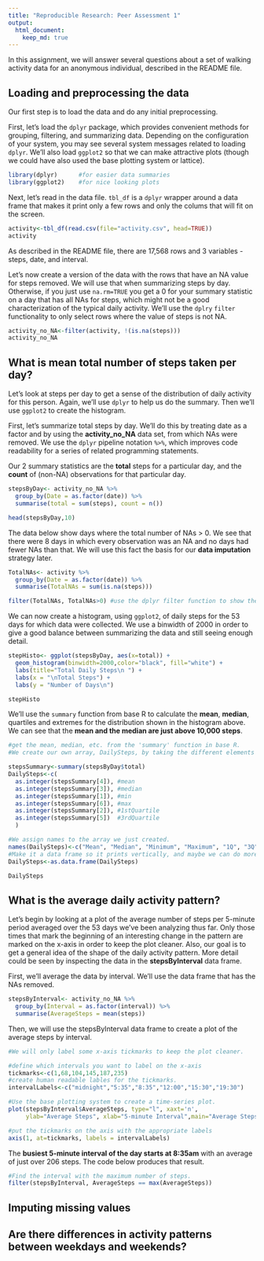 ```yaml
---
title: "Reproducible Research: Peer Assessment 1"
output: 
  html_document:
    keep_md: true
---
```



In this assignment, we will answer several questions about a set of walking activity data for an anonymous individual, described in the README file.

## Loading and preprocessing the data

Our first step is to load the data and do any initial preprocessing.  

First, let's load the `dplyr` package, which provides convenient methods for grouping, filtering, and summarizing data.  Depending on the configuration of your system, you may see several system messages related to loading `dplyr`.  We'll also load `ggplot2` so that we can make attractive plots (though we could have also used the base plotting system or lattice).  


```r
library(dplyr)      #for easier data summaries
library(ggplot2)    #for nice looking plots

```

Next, let's read in the data file.  `tbl_df` is a `dplyr` wrapper around a data frame that makes it print only a few rows and only the colums that will fit on the screen.

```r
activity<-tbl_df(read.csv(file="activity.csv", head=TRUE))
activity
```

As described in the README file, there are 17,568 rows and 3 variables - steps, date, and interval. 

Let's now create a version of the data with the rows that have an NA value for steps removed.  We will use that when summarizing steps by day.  Otherwise, if you just use `na.rm=TRUE` you get a 0 for your summary statistic on a day that has all NAs for steps, which might not be a good characterization of the typical daily activity.  We'll use the `dplry` `filter` functionality to only select rows where the value of steps is not NA. 

```r
activity_no_NA<-filter(activity, !(is.na(steps)))
activity_no_NA

```

## What is mean total number of steps taken per day?

Let's look at steps per day to get a sense of the distribution of daily activity for this person.  Again, we'll use `dplyr` to help us do the summary.  Then we'll use `ggplot2` to create the histogram.  

First, let's summarize total steps by day.  We'll do this by treating date as a factor and by using the **activity_no_NA** data set, from which NAs were removed.  We use the `dplyr` pipeline notation `%>%`, which improves code readability for a series of related programming statements.  

Our 2 summary statistics are the **total** steps for a particular day, and the **count** of (non-NA) observations for that particular day.  


```r
stepsByDay<- activity_no_NA %>%
  group_by(Date = as.factor(date)) %>%
  summarise(total = sum(steps), count = n())

head(stepsByDay,10)
```

The data below show days where the total number of NAs > 0.  We see that there were 8 days in which every observation was an NA and no days had fewer NAs than that.  We will use this fact the basis for our **data imputation** strategy later.


```r
TotalNAs<- activity %>%
  group_by(Date = as.factor(date)) %>%
  summarise(TotalNAs = sum(is.na(steps)))

filter(TotalNAs, TotalNAs>0) #use the dplyr filter function to show the rows where the number of NAs > 0
```

We can now create a histogram, using `ggplot2`, of daily steps for the 53 days for which data were collected.  We use a binwidth of 2000 in order to give a good balance between summarizing the data and still seeing enough detail.


```r
stepHisto<- ggplot(stepsByDay, aes(x=total)) +
  geom_histogram(binwidth=2000,color="black", fill="white") + 
  labs(title="Total Daily Steps\n ") +                         
  labs(x = "\nTotal Steps") +
  labs(y = "Number of Days\n")

stepHisto


```


We'll use the `summary` function from base R to calculate the **mean**, **median**, quartiles and extremes for the distribution shown in the histogram above.  We can see that the **mean and the median are just above 10,000 steps**.


```r
#get the mean, median, etc. from the 'summary' function in base R.
#We create our own array, DailySteps, by taking the different elements from the summary output.

stepsSummary<-summary(stepsByDay$total) 
DailySteps<-c(                         
  as.integer(stepsSummary[4]), #mean
  as.integer(stepsSummary[3]), #median
  as.integer(stepsSummary[1]), #min
  as.integer(stepsSummary[6]), #max
  as.integer(stepsSummary[2]), #1stQuartile
  as.integer(stepsSummary[5])  #3rdQuartile
  )

#We assign names to the array we just created.
names(DailySteps)<-c("Mean", "Median", "Minimum", "Maximum", "1Q", "3Q")            
#Make it a data frame so it prints vertically, and maybe we can do more with it later.
DailySteps<-as.data.frame(DailySteps)

DailySteps
```

## What is the average daily activity pattern?

Let's begin by looking at a plot of the average number of steps per 5-minute period averaged over the 53 days we've been analyzing thus far.  Only those times that mark the beginning of an interesting change in the pattern are marked on the x-axis in order to keep the plot cleaner.  Also, our goal is to get a general idea of the shape of the daily activity pattern.  More detail could be seen by inspecting the data in the **stepsByInterval** data frame.

First, we'll average the data by interval.  We'll use the data frame that has the NAs removed.

```r
stepsByInterval<- activity_no_NA %>%
  group_by(Interval = as.factor(interval)) %>%
  summarise(AverageSteps = mean(steps))
```

Then, we will use the stepsByInterval data frame to create a plot of the average steps by interval.

```r
#We will only label some x-axis tickmarks to keep the plot cleaner.

#define which intervals you want to label on the x-axis
tickmarks<-c(1,68,104,145,187,235) 
#create human readable lables for the tickmarks.
intervalLabels<-c("midnight","5:35","8:35","12:00","15:30","19:30")

#Use the base plotting system to create a time-series plot.
plot(stepsByInterval$AverageSteps, type="l", xaxt='n', 
     ylab="Average Steps", xlab="5-minute Interval",main="Average Steps per 5-minute Interval")

#put the tickmarks on the axis with the appropriate labels
axis(1, at=tickmarks, labels = intervalLabels)
```

The **busiest 5-minute interval of the day starts at 8:35am** with an average of just over 206 steps.  The code below produces that result.

```r
#Find the interval with the maximum number of steps.
filter(stepsByInterval, AverageSteps == max(AverageSteps))
```

## Imputing missing values



## Are there differences in activity patterns between weekdays and weekends?
